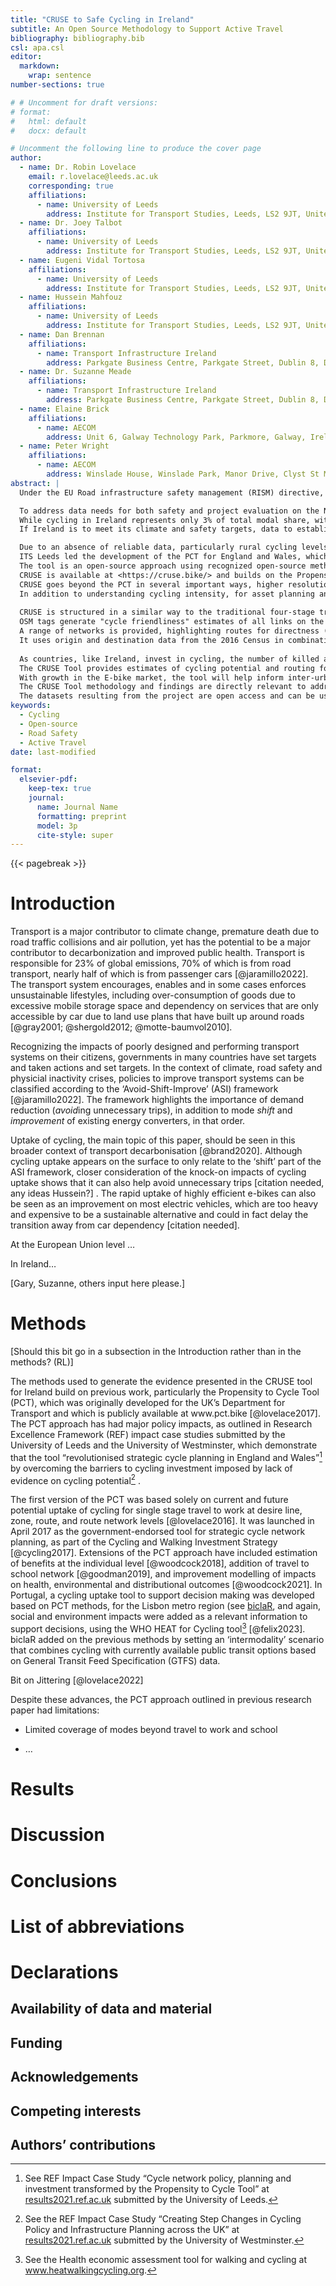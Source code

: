 ```yaml
---
title: "CRUSE to Safe Cycling in Ireland"
subtitle: An Open Source Methodology to Support Active Travel
bibliography: bibliography.bib
csl: apa.csl
editor:
  markdown:
    wrap: sentence
number-sections: true

# # Uncomment for draft versions:
# format: 
#   html: default
#   docx: default

# Uncomment the following line to produce the cover page
author:
  - name: Dr. Robin Lovelace
    email: r.lovelace@leeds.ac.uk
    corresponding: true
    affiliations:
      - name: University of Leeds
        address: Institute for Transport Studies, Leeds, LS2 9JT, United Kingdom
  - name: Dr. Joey Talbot
    affiliations:
      - name: University of Leeds
        address: Institute for Transport Studies, Leeds, LS2 9JT, United Kingdom
  - name: Eugeni Vidal Tortosa
    affiliations:
      - name: University of Leeds
        address: Institute for Transport Studies, Leeds, LS2 9JT, United Kingdom
  - name: Hussein Mahfouz
    affiliations:
      - name: University of Leeds
        address: Institute for Transport Studies, Leeds, LS2 9JT, United Kingdom
  - name: Dan Brennan
    affiliations:
      - name: Transport Infrastructure Ireland
        address: Parkgate Business Centre, Parkgate Street, Dublin 8, D08 DK10, Ireland
  - name: Dr. Suzanne Meade
    affiliations:
      - name: Transport Infrastructure Ireland
        address: Parkgate Business Centre, Parkgate Street, Dublin 8, D08 DK10, Ireland
  - name: Elaine Brick
    affiliations:
      - name: AECOM
        address: Unit 6, Galway Technology Park, Parkmore, Galway, Ireland
  - name: Peter Wright
    affiliations:
      - name: AECOM
        address: Winslade House, Winslade Park, Manor Drive, Clyst St Mary, EXETER, EX5 1FY, UK
abstract: |
  Under the EU Road infrastructure safety management (RISM) directive, the National Road Safety Strategy (RSS), and the Climate Action Plan Transport Infrastructure Ireland (TII) has a remit for road safety and decarbonizing a predominantly road-based network in Ireland.

  To address data needs for both safety and project evaluation on the National Road Network (NRN), the Cycle Route Uptake and Scenario Estimation (CRUSE) Tool was developed.
  While cycling in Ireland represents only 3% of total modal share, with higher intensities in urban areas, the levels of cycling collisions are disproportionately high at 20% of all serious injuries and 7% of all fatalities.
  If Ireland is to meet its climate and safety targets, data to establish baseline cycling levels and future cycling levels is needed.

  Due to an absence of reliable data, particularly rural cycling levels, TII commissioned the Institute for Transport Studies (ITS) at the University of Leeds and AECOM to develop a new tool for this purpose.
  ITS Leeds led the development of the PCT for England and Wales, which has "revolutionized the practice of strategic cycle planning nationally".
  The tool is an open-source approach using recognized open-source methodology to enable planners, engineers, and other stakeholders to make evidence-based decisions for the NRN.
  CRUSE is available at <https://cruse.bike/> and builds on the Propensity to Cycle Tool (PCT) for England and Wales.
  CRUSE goes beyond the PCT in several important ways, higher resolution data, more trip types, including estimates for education, inter-urban, and recreational trips.
  In addition to understanding cycling intensity, for asset planning and management purposes, the tool provides essential road safety information to enable reporting of disaggregate collision rates.
  
  CRUSE is structured in a similar way to the traditional four-stage transport model, but its use of Open Street Map (OSM) data, used by [Cyclestreets.net](https://www.cyclestreets.net/) for routing, enables network quality to be assessed without costly surveys to record new infrastructure.
  OSM tags generate "cycle friendliness" estimates of all links on the network, based on existing recorded infrastructure.
  A range of networks is provided, highlighting routes for directness (Fastest) and "cycle friendliness" (Quietest).
  It uses origin and destination data from the 2016 Census in combination with modeled demand data to estimate cycling levels and potential at the area, route, and network levels for each county in Ireland and offers estimates of the baseline level of cycling and several future scenario-based levels of cycling.
  
  As countries, like Ireland, invest in cycling, the number of killed and seriously injured cyclists must reduce too.
  The CRUSE Tool provides estimates of cycling potential and routing for each county in Ireland, and works in both urban and rural settings, to enable monitoring of cycling safety.
  With growth in the E-bike market, the tool will help inform inter-urban and rural networks to support the transfer of trips to sustainable modes for longer journeys.
  The CRUSE Tool methodology and findings are directly relevant to addressing the challenges and opportunities faced by other NRAs.
  The datasets resulting from the project are open access and can be used by both non-experts and professionals.
keywords: 
  - Cycling
  - Open-source
  - Road Safety
  - Active Travel
date: last-modified

format:
  elsevier-pdf:
    keep-tex: true
    journal:
      name: Journal Name
      formatting: preprint
      model: 3p
      cite-style: super
---
```


{{< pagebreak >}}

# Introduction

Transport is a major contributor to climate change, premature death due to road traffic collisions and air pollution, yet has the potential to be a major contributor to decarbonization and improved public health.
Transport is responsible for 23% of global emissions, 70% of which is from road transport, nearly half of which is from passenger cars [@jaramillo2022].
The transport system encourages, enables and in some cases enforces unsustainable lifestyles, including over-consumption of goods due to excessive mobile storage space and dependency on services that are only accessible by car due to land use plans that have built up around roads [@gray2001; @shergold2012; @motte-baumvol2010].

Recognizing the impacts of poorly designed and performing transport systems on their citizens, governments in many countries have set targets and taken actions and set targets.
In the context of climate, road safety and physicial inactivity crises, policies to improve transport systems can be classified according to the 'Avoid-Shift-Improve' (ASI) framework [@jaramillo2022].
The framework highlights the importance of demand reduction (*avoid*ing unnecessary trips), in addition to mode *shift* and *improvement* of existing energy converters, in that order.

Uptake of cycling, the main topic of this paper, should be seen in this broader context of transport decarbonisation [@brand2020].
Although cycling uptake appears on the surface to only relate to the 'shift' part of the ASI framework, closer consideration of the knock-on impacts of cycling uptake shows that it can also help avoid unnecessary trips \[citation needed, any ideas Hussein?\]
.
The rapid uptake of highly efficient e-bikes can also be seen as an improvement on most electric vehicles, which are too heavy and expensive to be a sustainable alternative and could in fact delay the transition away from car dependency \[citation needed\].

At the European Union level ...

In Ireland...

\[Gary, Suzanne, others input here please.\]

# Methods

\[Should this bit go in a subsection in the Introduction rather than in the methods?
(RL)\]

The methods used to generate the evidence presented in the CRUSE tool for Ireland build on previous work, particularly the Propensity to Cycle Tool (PCT), which was originally developed for the UK's Department for Transport and which is publicly available at www.pct.bike [@lovelace2017].
The PCT approach has had major policy impacts, as outlined in Research Excellence Framework (REF) impact case studies submitted by the University of Leeds and the University of Westminster, which demonstrate that the tool "revolutionised strategic cycle planning in England and Wales"[^1] by overcoming the barriers to cycling investment imposed by lack of evidence on cycling potential[^2]
.

[^1]: See REF Impact Case Study "Cycle network policy, planning and investment transformed by the Propensity to Cycle Tool" at [results2021.ref.ac.uk](https://results2021.ref.ac.uk/impact/847d1191-7f25-46ba-a399-b481125edc8f) submitted by the University of Leeds.

[^2]: See the REF Impact Case Study "Creating Step Changes in Cycling Policy and Infrastructure Planning across the UK" at [results2021.ref.ac.uk](https://results2021.ref.ac.uk/impact/4BBF3436-FD10-4C75-9791-F5E98AB4411B) submitted by the University of Westminster.

The first version of the PCT was based solely on current and future potential uptake of cycling for single stage travel to work at desire line, zone, route, and route network levels [@lovelace2016].
It was launched in April 2017 as the government-endorsed tool for strategic cycle network planning, as part of the Cycling and Walking Investment Strategy [@cycling2017].
Extensions of the PCT approach have included estimation of benefits at the individual level [@woodcock2018], addition of travel to school network [@goodman2019], and improvement modelling of impacts on health, environmental and distributional outcomes [@woodcock2021].
In Portugal, a cycling uptake tool to support decision making was developed based on PCT methods, for the Lisbon metro region (see [biclaR](https://biclar.tmlmobilidade.pt), and again, social and environment impacts were added as a relevant information to support decisions, using the WHO HEAT for Cycling tool[^3] [@felix2023]. biclaR added on the previous methods by setting an 'intermodality' scenario that combines cycling with currently available public transit options based on General Transit Feed Specification (GTFS) data.

[^3]: See the Health economic assessment tool for walking and cycling at [www.heatwalkingcycling.org](https://www.heatwalkingcycling.org/#homepage).

Bit on Jittering [@lovelace2022]

Despite these advances, the PCT approach outlined in previous research paper had limitations:

-   Limited coverage of modes beyond travel to work and school

-   ...

# Results

# Discussion

# Conclusions

# List of abbreviations

# Declarations

## Availability of data and material {.unnumbered}

## Funding {.unnumbered}

## Acknowledgements {.unnumbered}

## Competing interests {.unnumbered}

## Authors' contributions {.unnumbered}